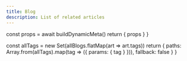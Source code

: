 ```yaml
---
title: Blog
description: List of related articles
---
```



  const props = await buildDynamicMeta()
  return { props }
}

  const allTags = new Set(allBlogs.flatMap(art => art.tags))
  return {
    paths: Array.from(allTags).map(tag => ({ params: { tag } })),
    fallback: false
  }
}
